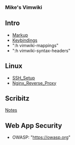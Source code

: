 === Mike's Vimwiki === 

== Intro ==
* [[Markup]] 
* [[Keybindings]] 
* ":h vimwiki-mappings"
* ":h vimwiki-syntax-headers"

== Linux ==
* [[SSH_Setup]]
* [[Nginx_Reverse_Proxy]]

== Scribitz ==
[[Notes]]

== Web App Security ==
* OWASP: "https://owasp.org"
